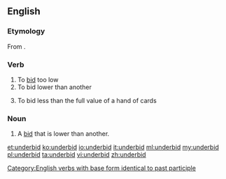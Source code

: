 ==English==

===Etymology===
From {{prefix|under|bid}}.

===Verb===
{{en-verb|underbids|underbidding|underbid}}

# To [[bid]] too low
# To bid lower than another
# {{bridge}} To bid less than the full value of a hand of cards

===Noun===
{{en-noun}}

# A [[bid]] that is lower than another.

[[Category:English verbs with base form identical to past participle]]

[[et:underbid]]
[[ko:underbid]]
[[io:underbid]]
[[it:underbid]]
[[ml:underbid]]
[[my:underbid]]
[[pl:underbid]]
[[ta:underbid]]
[[vi:underbid]]
[[zh:underbid]]